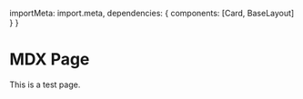 
  importMeta: import.meta,
  dependencies: { components: [Card, BaseLayout] }
}

<BaseLayout class="prose">

# MDX Page

This is a test page.

<Card title="Hello" copy="This is a copy included via tsx" />

</BaseLayout>